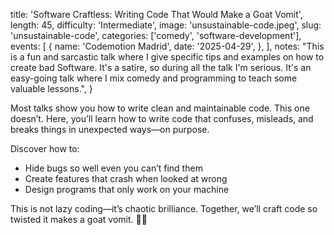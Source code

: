   title: 'Software Craftless: Writing Code That Would Make a Goat Vomit',
  length: 45,
  difficulty: 'Intermediate',
  image: 'unsustainable-code.jpeg',
  slug: 'unsustainable-code',
  categories: ['comedy', 'software-development'],
  events: [
    {
      name: 'Codemotion Madrid',
      date: '2025-04-29',
    },
  ],
  notes:
    "This is a fun and sarcastic talk where I give specific tips and examples on how to create bad Software. It's a satire, so during all the talk I'm serious. It's an easy-going talk where I mix comedy and programming to teach some valuable lessons.",
}

Most talks show you how to write clean and maintainable code. This one doesn’t. Here, you’ll learn how to write code that confuses, misleads, and breaks things in unexpected ways—on purpose.

Discover how to:

- Hide bugs so well even you can’t find them
- Create features that crash when looked at wrong
- Design programs that only work on your machine

This is not lazy coding—it’s chaotic brilliance. Together, we’ll craft code so twisted it makes a goat vomit. 🐐🤮
